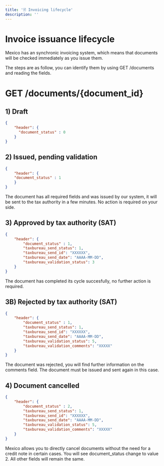```yaml
---
title: '🗎 Invoicing lifecycle'
description: ''
---
```


# Invoice issuance lifecycle
Mexico has an synchronic invoicing system, which means that documents will be checked immediately as you
issue them.

The steps are as follow, you can identify them by using GET /documents and reading the fields.

# GET /documents/\{document_id\}

## 1) Draft
```json
{
    "header": {
      "document_status" : 0
    }
}
```

## 2) Issued, pending validation
```json
{
    "header": {
    "document_status" : 1
    }
}
```

The document has all required fields and was issued by our system, it will be sent to the tax authority
in a few minutes. No action is required on your side.

## 3) Approved by tax authority (SAT)
```json
{
    "header": {
        "document_status" : 1,
        "taxbureau_send_status": 1,
        "taxbureau_send_id": "XXXXXX",
        "taxbureau_send_date": "AAAA-MM-DD",
        "taxbureau_validation_status": 3
    }
}
```

The document has completed its cycle succesfully, no further action is required.


## 3B) Rejected by tax authority (SAT)
```json
{
    "header": {
        "document_status" : 1,
        "taxbureau_send_status": 1,
        "taxbureau_send_id": "XXXXXX",
        "taxbureau_send_date": "AAAA-MM-DD",
        "taxbureau_validation_status": 5,
        "taxbureau_validation_comments": "XXXXX"
    }
}
```

The document was rejected, you will find further information on the comments field. The document must
be issued and sent again in this case.

## 4) Document cancelled
```json
{
    "header": {
        "document_status" : 2,
        "taxbureau_send_status": 1,
        "taxbureau_send_id": "XXXXXX",
        "taxbureau_send_date": "AAAA-MM-DD",
        "taxbureau_validation_status": 5,
        "taxbureau_validation_comments": "XXXXX"
    }
}
```

Mexico allows you to directly cancel documents without the need for a credit note in certain cases.
You will see document_status change to value 2. All other fields will remain the same.